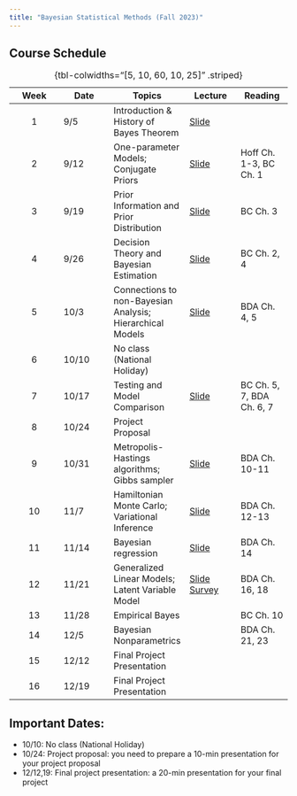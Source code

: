 ```yaml
---
title: "Bayesian Statistical Methods (Fall 2023)"
---
```


## Course Schedule {.smaller}

| Week | Date  | Topics                                                    | Lecture                            | Reading                   |
|:------------:|--------------|-----------------|--------------|--------------|
|  1   | 9/5   | Introduction & History of Bayes Theorem                   | [Slide](slides/01-intro.qmd)       |                           |
|  2   | 9/12  | One-parameter Models; Conjugate Priors                    | [Slide](slides/02-intro-bayes.qmd) | Hoff Ch. 1-3, BC Ch. 1    |
|  3   | 9/19  | Prior Information and Prior Distribution                  | [Slide](slides/03-prior.qmd)       | BC Ch. 3                  |
|  4   | 9/26  | Decision Theory and Bayesian Estimation                   | [Slide](slides/04-estimation.qmd)  | BC Ch. 2, 4               |
|  5   | 10/3  | Connections to non-Bayesian Analysis; Hierarchical Models | [Slide](slides/05-hierarchical_model.qmd) | BDA Ch. 4, 5              |
|  6   | 10/10 | No class (National Holiday)                               |                                    |                           |
|  7   | 10/17 | Testing and Model Comparison                              | [Slide](slides/06-testing.qmd)     | BC Ch. 5, 7, BDA Ch. 6, 7 |
|  8   | 10/24 | Project Proposal                                          |                                    |                           |
|  9   | 10/31 | Metropolis-Hastings algorithms; Gibbs sampler             | [Slide](slides/07-mcmc.qmd)        | BDA Ch. 10-11             |
|  10  | 11/7  | Hamiltonian Monte Carlo; Variational Inference            | [Slide](slides/08-hmc_vb.qmd)      | BDA Ch. 12-13             |
|  11  | 11/14 | Bayesian regression                                       | [Slide](slides/09-regression.qmd)  | BDA Ch. 14                |
|  12  | 11/21 | Generalized Linear Models; Latent Variable Model |         [Slide](slides/10-glm.qmd) [Survey](slides/survey_example.qmd) | BDA Ch. 16, 18            |
|  13  | 11/28 | Empirical Bayes                                           |                                    | BC Ch. 10                 |
|  14  | 12/5  | Bayesian Nonparametrics                                   |                                    | BDA Ch. 21, 23            |
|  15  | 12/12 | Final Project Presentation                                |                                    |                           |
|  16  | 12/19 | Final Project Presentation                                |                                    |                           |

: {tbl-colwidths="\[5, 10, 60, 10, 25\]" .striped}

## Important Dates:

-   10/10: No class (National Holiday)
-   10/24: Project proposal: you need to prepare a 10-min presentation for your project proposal
-   12/12,19: Final project presentation: a 20-min presentation for your final project
